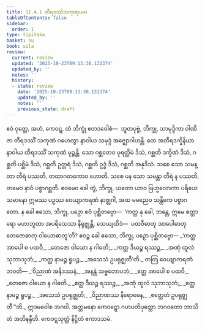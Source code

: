 ```yaml
---
title: 11.4.1 တီရဒဿိသကုဏုပမာ
tableOfContents: false
sidebar:
  order: 1
type: tipitaka
basket: su
book: sila
review:
  current: review
  updated: '2025-10-23T09:13:30.131374'
  updated_by: ''
  notes: ''
  history:
  - state: review
    date: '2025-10-23T09:13:30.131374'
    updated_by: ''
    notes: ''
    previous_state: draft
---
```



<ReviewStatus review={frontmatter.review} showDetails={true} />

<HypothesisAnnotation frontmatter={frontmatter} />

<DynamicBreadcrumb />

<Division number="497" book="sila" e="ch" v="6" p="212">

<Paragraph number="857" book="sila">
ဧဝံ ဝုတ္တေ, အဟံ, ကေဝဋ္ဋ, တံ ဘိက္ခုံ ဧတဒဝေါစံ—  ဘူတပုဗ္ဗံ, ဘိက္ခု, သာမုဒ္ဒိကာ ဝါဏိဇာ တီရဒဿိံ သကုဏံ ဂဟေတွာ နာဝါယ သမုဒ္ဒံ အဇ္ဈောဂါဟန္တိ. တေ အတီရဒက္ခိနိယာ နာဝါယ တီရဒဿိံ သကုဏံ မုဉ္စန္တိ. သော ဂစ္ဆတေဝ ပုရတ္ထိမံ ဒိသံ, ဂစ္ဆတိ ဒက္ခိဏံ ဒိသံ, ဂစ္ဆတိ ပစ္ဆိမံ ဒိသံ, ဂစ္ဆတိ ဥတ္တရံ ဒိသံ, ဂစ္ဆတိ ဥဒ္ဓံ ဒိသံ, ဂစ္ဆတိ အနုဒိသံ. သစေ သော သမန္တာ တီရံ ပဿတိ, တထာဂတကောဝ ဟောတိ. သစေ ပန သော သမန္တာ တီရံ န ပဿတိ, တမေဝ နာဝံ ပစ္စာဂစ္ဆတိ. ဧဝမေဝ ခေါ တွံ, ဘိက္ခု, ယတော ယာဝ ဗြဟ္မလောကာ ပရိယေသမာနော ဣမဿ ပဉှဿ ဝေယျာကရဏံ နာဇ္ဈဂါ, အထ မမညေဝ သန္တိကေ ပစ္စာဂတော. န ခေါ ဧသော, ဘိက္ခု, ပဉှော ဧဝံ ပုစ္ဆိတဗ္ဗော—  ‘ကတ္ထ နု ခေါ, ဘန္တေ, ဣမေ စတ္တာရော မဟာဘူတာ အပရိသေသာ နိရုဇ္ဈန္တိ, သေယျထိဒံ—  ပထဝီဓာတု အာပေါဓာတု တေဇောဓာတု ဝါယောဓာတူ’တိ?
</Paragraph>

</Division>
<Division number="498" book="sila" e="ch" v="6" p="213">

<Paragraph number="858" book="sila">
ဧဝဉ္စ ခေါ ဧသော, ဘိက္ခု, ပဉှော ပုစ္ဆိတဗ္ဗော—
</Paragraph>

<Paragraph number="859" type="verses" book="sila">
_‘ကတ္ထ အာပေါ စ ပထဝီ,_  
_တေဇော ဝါယော န ဂါဓတိ;_  
_ကတ္ထ ဒီဃဉ္စ ရဿဉ္စ,_  
_အဏုံ ထူလံ သုဘာသုဘံ;_  
_ကတ္ထ နာမဉ္စ ရူပဉ္စ,_  
_အသေသံ ဥပရုဇ္ဈတီ’တိ._  

</Paragraph>

</Division>
<Division number="499" book="sila" e="ch" v="6" p="213">

<Paragraph number="860" book="sila">
တတြ ဝေယျာကရဏံ ဘဝတိ—
</Paragraph>

<Paragraph number="861" type="verses" book="sila">
_‘ဝိညာဏံ အနိဒဿနံ,_  
_အနန္တံ သဗ္ဗတောပဘံ;_  
_ဧတ္ထ အာပေါ စ ပထဝီ,_  
_တေဇော ဝါယော န ဂါဓတိ._  

</Paragraph>

<Paragraph number="862" type="verses" book="sila">
_ဧတ္ထ ဒီဃဉ္စ ရဿဉ္စ,_  
_အဏုံ ထူလံ သုဘာသုဘံ;_  
_ဧတ္ထ နာမဉ္စ ရူပဉ္စ,_  
_အသေသံ ဥပရုဇ္ဈတိ;_  
_ဝိညာဏဿ နိရောဓေန,_  
_ဧတ္ထေတံ ဥပရုဇ္ဈတီ’”တိ._  

</Paragraph>

</Division>
<Division number="500" book="sila" e="ch" v="6" p="213">

<Paragraph number="863" book="sila">
ဣဒမဝေါစ ဘဂဝါ. အတ္တမနော ကေဝဋ္ဋော ဂဟပတိပုတ္တော ဘဂဝတော ဘာသိတံ အဘိနန္ဒီတိ.

</Paragraph>
</Division>

<Paragraph number="864" type="center" book="sila">
ကေဝဋ္ဋသုတ္တံ နိဋ္ဌိတံ ဧကာဒသမံ.
</Paragraph>